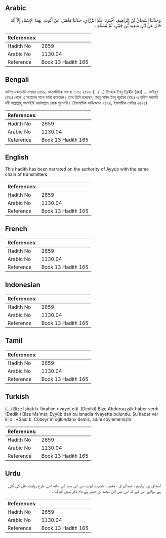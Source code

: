 ## Arabic


<div dir="rtl" lang="ar" style={{fontSize:'larger',backgroundColor:'#f8f9fa',padding:20}}>
وَحَدَّثَنَا إِسْحَاقُ بْنُ إِبْرَاهِيمَ، أَخْبَرَنَا عَبْدُ الرَّزَّاقِ، حَدَّثَنَا مَعْمَرٌ، عَنْ أَيُّوبَ، بِهَذَا الإِسْنَادِ إِلاَّ أَنَّهُ قَالَ عَنِ ابْنِ سَعِيدِ بْنِ جُبَيْرٍ، لَمْ يُسَمِّهِ ‏.‏
</div>
<div style={{backgroundColor:'#f8f9fa',padding:20, marginBottom: 10}}><table> <thead> <tr> <th>References:</th> <th></th> </tr> </thead> <tbody><tr><td>Hadith No</td><td>2659</td></tr><tr><td>Arabic No</td><td>1130.04</td></tr><tr><td>Reference</td><td>Book 13 Hadith 165</td></tr></tbody></table></div>

## Bengali


<div dir="ltr" lang="bn" style={{fontSize:'larger',backgroundColor:'#f8f9fa',padding:20}}>
হাদিস একাডেমি নাম্বারঃ ২৫৪৯, আন্তর্জাতিক নাম্বারঃ ১১৩০ ২৫৪৯-(.../...) ইসহাক ইবনু ইব্রাহীম (রহঃ) ... আইয়ূব (রহঃ) থেকে এ সানাদের সাথে বর্ণনা করেছেন। তবে তিনি বলেছেন, ইবনু সাঈদ ইবনু জুবায়র (রহঃ) এ হাদীস সরাসরি নবী সাল্লাল্লাহু আলাইহি ওয়াসাল্লাম থেকে শুনেননি। (ইসলামিক ফাউন্ডেশন ২৫২৬, ইসলামীক সেন্টার ২৫২৫)
</div>
<div style={{backgroundColor:'#f8f9fa',padding:20, marginBottom: 10}}><table> <thead> <tr> <th>References:</th> <th></th> </tr> </thead> <tbody><tr><td>Hadith No</td><td>2659</td></tr><tr><td>Arabic No</td><td>1130.04</td></tr><tr><td>Reference</td><td>Book 13 Hadith 165</td></tr></tbody></table></div>

## English


<div dir="ltr" lang="en" style={{fontSize:'larger',backgroundColor:'#f8f9fa',padding:20}}>
This hadith has been narrated on the authority of Ayyub with the same chain of transmitters
</div>
<div style={{backgroundColor:'#f8f9fa',padding:20, marginBottom: 10}}><table> <thead> <tr> <th>References:</th> <th></th> </tr> </thead> <tbody><tr><td>Hadith No</td><td>2659</td></tr><tr><td>Arabic No</td><td>1130.04</td></tr><tr><td>Reference</td><td>Book 13 Hadith 165</td></tr></tbody></table></div>

## French


<div dir="ltr" lang="fr" style={{fontSize:'larger',backgroundColor:'#f8f9fa',padding:20}}>

</div>
<div style={{backgroundColor:'#f8f9fa',padding:20, marginBottom: 10}}><table> <thead> <tr> <th>References:</th> <th></th> </tr> </thead> <tbody><tr><td>Hadith No</td><td>2659</td></tr><tr><td>Arabic No</td><td>1130.04</td></tr><tr><td>Reference</td><td>Book 13 Hadith 165</td></tr></tbody></table></div>

## Indonesian


<div dir="ltr" lang="id" style={{fontSize:'larger',backgroundColor:'#f8f9fa',padding:20}}>

</div>
<div style={{backgroundColor:'#f8f9fa',padding:20, marginBottom: 10}}><table> <thead> <tr> <th>References:</th> <th></th> </tr> </thead> <tbody><tr><td>Hadith No</td><td>2659</td></tr><tr><td>Arabic No</td><td>1130.04</td></tr><tr><td>Reference</td><td>Book 13 Hadith 165</td></tr></tbody></table></div>

## Tamil


<div dir="ltr" lang="ta" style={{fontSize:'larger',backgroundColor:'#f8f9fa',padding:20}}>

</div>
<div style={{backgroundColor:'#f8f9fa',padding:20, marginBottom: 10}}><table> <thead> <tr> <th>References:</th> <th></th> </tr> </thead> <tbody><tr><td>Hadith No</td><td>2659</td></tr><tr><td>Arabic No</td><td>1130.04</td></tr><tr><td>Reference</td><td>Book 13 Hadith 165</td></tr></tbody></table></div>

## Turkish


<div dir="ltr" lang="tr" style={{fontSize:'larger',backgroundColor:'#f8f9fa',padding:20}}>
(…) Bize İshak b. İbrahim rivayet etti. (Dediki) Bize Abdurrazzâk haber verdi. (Dediki) Bize Ma'msr, Eyyûb'dan bu isnadla rivayette bulundu. Şu kadar var kî o : «Said b. Cübeyr'in oğlundan» demiş, adını söylememiştir
</div>
<div style={{backgroundColor:'#f8f9fa',padding:20, marginBottom: 10}}><table> <thead> <tr> <th>References:</th> <th></th> </tr> </thead> <tbody><tr><td>Hadith No</td><td>2659</td></tr><tr><td>Arabic No</td><td>1130.04</td></tr><tr><td>Reference</td><td>Book 13 Hadith 165</td></tr></tbody></table></div>

## Urdu


<div dir="rtl" lang="ur" style={{fontSize:'larger',backgroundColor:'#f8f9fa',padding:20}}>
اسحاق بن ابراہیم ، عبدالرزاق ، معمر ، حضرت ایوب سے اس سند کے ساتھ اسی طرح روایت نقل کی گئی ہے سوائے اس کے کہ اس میں ابن سعید بن جبیر ہے نام ذکر نہیں کیاگیا ۔
</div>
<div style={{backgroundColor:'#f8f9fa',padding:20, marginBottom: 10}}><table> <thead> <tr> <th>References:</th> <th></th> </tr> </thead> <tbody><tr><td>Hadith No</td><td>2659</td></tr><tr><td>Arabic No</td><td>1130.04</td></tr><tr><td>Reference</td><td>Book 13 Hadith 165</td></tr></tbody></table></div>